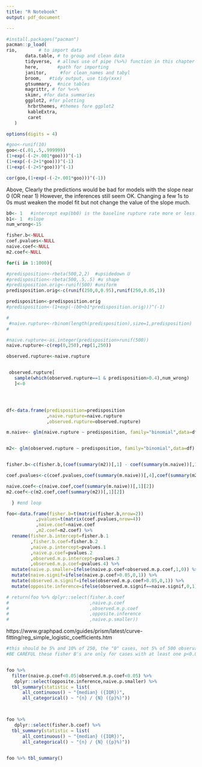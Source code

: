 ```yaml
---
title: "R Notebook"
output: pdf_document

---
```


```r
#install.packages("pacman")
pacman::p_load(
rio,        # to import data
       data.table, # to group and clean data
       tidyverse,  # allows use of pipe (%>%) function in this chapter
       here,       #path for importing 
       janitor,     #for clean_names and tabyl
       broom,   #tidy output, use tidy(xxx)
       gtsummary,  #nice tables
       magrittr, # for %<>%
       skimr, #for data summaries
       ggplot2, #for plotting
        hrbrthemes, #themes fore ggplot2
        kableExtra,
        caret
   ) 

options(digits = 4)
```

```r
#goo<-runif(10)
goo<-c(.01,.5,.999999)
(1+exp(-(-2+.001*goo)))^(-1)
(1+exp(-(-2+1*goo)))^(-1)
(1+exp(-(-2+5*goo)))^(-1)

cor(goo,(1+exp(-(-2+.001*goo)))^(-1))
```
Above, Clearly the predictions would be bad for models with the slope near 0 (OR near 1) However, the inferences still seem OK. Changing a few 1s to 0s must weaken the model fit but not change the value of the slope much.

```r
b0<- 1   #intercept exp(bb0) is the baseline rupture rate more or less
b1<- 1  #slope
num_wrong<-15

fisher.b<-NULL
coef.pvalues<-NULL
naive.coef<-NULL
m2.coef<-NULL

for(i in 1:1000){

#predisposition<-rbeta(500,2,2)  #upsidedown U
#predisposition<-rbeta(500,.5,.5) #u shape
#predisposition.orig<-runif(500) #uniform
predisposition.orig<-c(runif(250,0,0.95),runif(250,0.05,1))

predisposition<-predisposition.orig
#predisposition<-(1+exp(-(b0+b1*predisposition.orig)))^(-1)

# 
 #naive.rupture<-rbinom(length(predisposition),size=1,predisposition)
#

#naive.rupture<-as.integer(predisposition>runif(500))
naive.rupture<-c(rep(0,250),rep(1,250))

observed.rupture<-naive.rupture


 observed.rupture[
   sample(which(observed.rupture==1 & predisposition>0.4),num_wrong)
   ]<-0




df<-data.frame(predisposition=predisposition
               ,naive.rupture=naive.rupture
               ,observed.rupture=observed.rupture)

m.naive<- glm(naive.rupture ~ predisposition, family="binomial",data=df)


m2<- glm(observed.rupture ~ predisposition, family="binomial",data=df)


fisher.b<-c(fisher.b,(coef(summary(m2))[,1] - coef(summary(m.naive))[,1])/abs(coef(summary(m.naive))[,1]))

coef.pvalues<-c(coef.pvalues,coef(summary(m.naive))[,4],coef(summary(m2))[,4])

naive.coef<-c(naive.coef,coef(summary(m.naive))[,1][2])
m2.coef<-c(m2.coef,coef(summary(m2))[,1][2])

  } #end loop

foo<-data.frame(fisher.b=t(matrix(fisher.b,nrow=2))
           ,pvalues=t(matrix(coef.pvalues,nrow=4))
           ,naive.coef=naive.coef
           ,m2.coef=m2.coef) %>% 
  rename(fisher.b.intercept=fisher.b.1
         ,fisher.b.coef=fisher.b.2
         ,naive.p.intercept=pvalues.1
         ,naive.p.coef=pvalues.2
         ,observed.m.p.intercept=pvalues.3
         ,observed.m.p.coef=pvalues.4) %>% 
  mutate(naive.p.smaller=ifelse(naive.p.coef<observed.m.p.coef,1,0)) %>% 
  mutate(naive.signif=ifelse(naive.p.coef>0.05,0,1)) %>% 
  mutate(observed.m.signif=ifelse(observed.m.p.coef>0.05,0,1)) %>% 
  mutate(opposite.inference=ifelse(observed.m.signif==naive.signif,0,1)) 

# return(foo %>% dplyr::select(fisher.b.coef
#                              ,naive.p.coef
#                              ,observed.m.p.coef
#                              ,opposite.inference
#                              ,naive.p.smaller))

```


https://www.graphpad.com/guides/prism/latest/curve-fitting/reg_simple_logistic_coefficients.htm

```r


#this should be 5% and 10% of 250, the "0" cases, not 5% of 500 observations
#BE CAREFUL these fisher B's are only for cases with at least one p<0.05.


foo %>% 
  filter(naive.p.coef<0.05|observed.m.p.coef<0.05) %>% 
   dplyr::select(opposite.inference,naive.p.smaller) %>% 
  tbl_summary(statistic = list(
      all_continuous() ~ "{median} ({IQR})",
      all_categorical() ~ "{n} / {N} ({p}%)"))



foo %>% 
   dplyr::select(fisher.b.coef) %>% 
  tbl_summary(statistic = list(
      all_continuous() ~ "{median} ({IQR})",
      all_categorical() ~ "{n} / {N} ({p}%)"))


foo %>% tbl_summary()
```

